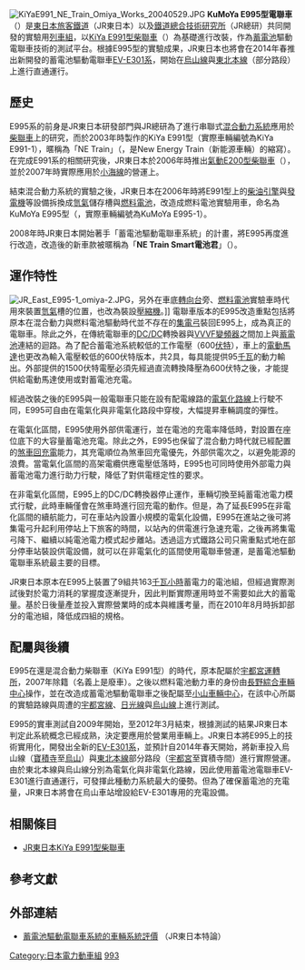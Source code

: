{{NoteTA
|G1=長度單位
|G2=Railway
|T=zh-hans:JR东日本E995型电力动车组;zh-hk:JR東日本E995型電動列車;zh-tw:JR東日本E995型電聯車;
|1=zh-hans:动车组;zh-hk:列車組;zh-tw:列車組;
|2=zh-hans:改动;zh-hk:改動;zh-tw:變動;
|3=zh-hans:电传操纵空气制动;zh-hk:電子控制式空氣制動;zh-tw:電子控制式氣軔;
|4=zh-tw:高架;zh-hk:架空;zh-cn:高架;
}}
{{鐵路車輛
|車輛名稱 = JR東日本KuMoYa E995型電聯車<br>「NE Train Smart電池君」
|公司色 = #0C8C11
|圖像 = JR East E995-1 omiya.JPG
|圖像說明 = JR東日本E995型電聯車，2009年時攝於[[大宮綜合車輛中心|大宮綜合車輛中心]]。
|輛數 = 1輛
|列車編組 = 
|起動加速度 = 
|營運最高速度 = 
|設計最高速度 = 100
|減速度（正常） = 
|減速度（緊急） = 
|載客量 = 
|編組載客量 = 
|編組長度 = 
|全長 = 19,500
|全闊 = 2,800
|全高 = 4,052
|車輛重量 = 39.9
|編組總重量 = 
|軌距 = 1,067
|電化方式 = 
|主電動機 =
|電動機輸出 = 95kW×2
|發動機 = 
|輸出功率 = 
|編組輸出 =
|車體物料 = [[不鏽鋼|不鏽鋼]]
|齒輪比 =
|驅動裝置 = 蓄電池式電動機
|轉向架 = 
|控制裝置 = [[变频器|VVVF逆變器]]，輸入電壓600伏特
|制動方式 = [[電傳操縱空氣制動|電傳操縱空氣制動]]<br>[[再生制動|再生制動]]
|保安裝置 = [[ATS-Ps|ATS-Ps]]、[[ATS-SN|ATS-SN]]
|訊號系統 = 
|製造商 = [[東急車輛製造|東急車輛製造]]
|製造年份 = 2008年
|投入服務日期 = 
|備註 = 
}}
[[File:KiYaE991_NE_Train_Omiya_Works_20040529.JPG|thumb]]
'''KuMoYa E995型電聯車'''（{{lang-ja|クモヤE995形電車}}{{R|JRE_20120207}}）是[[東日本旅客鐵道|東日本旅客鐵道]]（JR東日本）以及[[鐵道總合技術研究所|鐵道總合技術研究所]]（JR總研）共同開發的實驗用[[列車組|列車組]]，以[[JR東日本KiYa_E991型柴聯車|KiYa E991型柴聯車]]（{{lang|ja|キヤE991形}}）為基礎進行改裝，作為[[蓄電池|蓄電池]]驅動電聯車技術的測試平台。根據E995型的實驗成果，JR東日本也將會在2014年春推出新開發的蓄電池驅動電聯車[[EV-E301系|EV-E301系]]，開始在[[烏山線|烏山線]]與[[東北本線|東北本線]]（部分路段）上進行直通運行。

==歷史==
E995系的前身是JR東日本研發部門與JR總研為了進行串聯式[[混合動力車輛|混合動力系統]]應用於[[柴聯車|柴聯車]]上的研究，而於2003年時製作的KiYa E991型（實際車輛編號為KiYa E991-1），暱稱為「NE Train」（{{lang|ja|NEトレイン}}，是New Energy Train（新能源車輛）的縮寫）。在完成E991系的相關研究後，JR東日本於2006年時推出[[JR東日本氣動E200型柴聯車|氣動E200型柴聯車]]（{{lang|ja|キハE200形}}），並於2007年時實際應用於[[小海線|小海線]]的營運上。{{R|JRE_Press_20051108}}

結束混合動力系統的實驗之後，JR東日本在2006年時將E991型上的[[柴油引擎|柴油引擎]]與[[發電機|發電機]]等設備拆換成[[氫氣|氫氣]]儲存槽與[[燃料電池|燃料電池]]，改造成燃料電池實驗用車{{R|JRE_20060411}}，命名為KuMoYa E995型（{{lang|ja|クモヤE995形}}，實際車輛編號為KuMoYa E995-1）。

2008年時JR東日本開始著手「蓄電池驅動電聯車系統」的計畫，將E995再度進行改造，改造後的新車款被暱稱為「'''NE Train Smart電池君'''」（{{lang|ja|NE Train スマート電池くん}}）。

==運作特性==
[[File:JR_East_E995-1_omiya-2.JPG|thumb]]，另外在車底[[轉向台|轉向台]]旁、[[燃料電池|燃料電池]]實驗車時代用來裝置[[氫氣|氫氣]]槽的位置，也改為裝設[[壓縮機|壓縮機]]。]]
電聯車版本的E995改造重點包括將原本在混合動力與燃料電池驅動時代並不存在的[[集電弓|集電弓]]裝回E995上，成為真正的電聯車。除此之外，在傳統電聯車的[[直流電|DC/DC]]轉換器與[[VVVF|VVVF變頻器]]之間加上與[[蓄電池|蓄電池]]連結的迴路。為了配合蓄電池系統較低的工作電壓（600[[伏特|伏特]]），車上的[[電動馬達|電動馬達]]也更改為輸入電壓較低的600伏特版本，共2具，每具能提供95[[千瓦|千瓦]]的動力輸出。外部提供的1500伏特電壓必須先經過直流轉換降壓為600伏特之後，才能提供給電動馬達使用或對蓄電池充電{{R|Paper}}。

經過改裝之後的E995與一般電聯車只能在設有配電線路的[[電氣化鐵路|電氣化路線]]上行駛不同，E995可自由在電氣化與非電氣化路段中穿梭，大幅提昇車輛調度的彈性{{R|Paper}}。

在電氣化區間，E995使用外部供電運行，並在電池的充電率降低時，對設置在座位底下的大容量蓄電池充電。除此之外，E995也保留了混合動力時代就已經配置的[[煞車回充電|煞車回充電]]能力，其充電順位為煞車回充電優先，外部供電次之，以避免能源的浪費。當電氣化區間的高架電纜供應電壓低落時，E995也可同時使用外部電力與蓄電池電力進行助力行駛，降低了對供電穩定性的要求{{R|Paper}}。

在非電氣化區間，E995上的DC/DC轉換器停止運作，車輛切換至純蓄電池電力模式行駛，此時車輛僅會在煞車時進行回充電的動作。但是，為了延長E995在非電化區間的續航能力，可在車站內設置小規模的電氣化設備，E995在進站之後可將集電弓升起利用停站上下旅客的時間，以站內的供電進行急速充電，之後再將集電弓降下、繼續以純電池電力模式起步離站。透過這方式鐵路公司只需重點式地在部分停車站裝設供電設備，就可以在非電氣化的區間使用電聯車營運，是蓄電池驅動電聯車系統最主要的目標{{R|Paper}}{{R|JRE_20120207}}。

JR東日本原本在E995上裝置了9組共163[[千瓦小時|千瓦小時]]蓄電力的電池組{{R|JRE_20091006}}，但經過實際測試後對於電力消耗的掌握度逐漸提升，因此判斷實際運用時並不需要如此大的蓄電量。基於日後量產並投入實際營業時的成本與維護考量，而在2010年8月時拆卸部分的電池組，降低成四組的規格{{R|Paper}}。

== 配屬與後續 ==
E995在還是混合動力柴聯車（KiYa E991型）的時代，原本配屬於[[宇都宮運轉所|宇都宮運轉所]]，2007年除籍（名義上是廢車）。之後以燃料電池動力車的身份由[[長野綜合車輛中心|長野綜合車輛中心]]操作，並在改造成蓄電池驅動電聯車之後配屬至[[小山車輛中心|小山車輛中心]]，在該中心所屬的實驗路線與周遭的[[宇都宮線|宇都宮線]]、[[日光線|日光線]]與[[烏山線|烏山線]]上進行測試{{R|JRE_20120207}}。

E995的實車測試自2009年開始，至2012年3月結束，根據測試的結果JR東日本判定此系統概念已經成熟，決定要應用於營業用車輛上。JR東日本將E995上的技術實用化，開發出全新的[[JR東日本EV-E301系電聯車|EV-E301系]]，並預計自2014年春天開始，將新車投入烏山線（[[寶積寺車站|寶積寺]]至[[烏山站_(日本)|烏山]]）與[[東北本線|東北本線]]部分路段（[[宇都宮車站|宇都宮]]至寶積寺間）進行實際營運{{R|EV-E301}}。由於東北本線與烏山線分別為電氣化與非電氣化路線，因此使用蓄電池電聯車EV-E301進行直通運行，可發揮此種動力系統最大的優勢。但為了確保蓄電池的充電量，JR東日本將會在烏山車站增設給EV-E301專用的充電設備{{R|EV-E301}}。

== 相關條目 ==
*[[JR東日本KiYa_E991型柴聯車|JR東日本KiYa E991型柴聯車]]

==參考文獻==
{{reflist|
<ref name="JRE_Press_20051108">{{cite web |url=http://www.jreast.co.jp/press/2005_2/20051105.pdf |language=ja |script-title=ja:営業車として世界初のハイブリッド鉄道車両の導入 |publisher=JR東日本官方網站 |date=2005年11月8日 |accessdate=2013年1月24日 |archive-date=2020年9月21日 |archive-url=https://web.archive.org/web/20200921113928/https://www.jreast.co.jp/press/2005_2/20051105.pdf |dead-url=no }}</ref>

<ref name="JRE_20060411">{{cite web |url=http://www.jreast.co.jp/press/2006_1/20060404.pdf |language=ja |script-title=ja:世界初の燃料電池ハイブリッド鉄道車両の開発 |publisher=JR東日本官方新聞稿 |date=2006年4月11日 |accessdate=2013年1月24日 |archive-date=2016年3月3日 |archive-url=https://web.archive.org/web/20160303182313/http://www.jreast.co.jp/press/2006_1/20060404.pdf |dead-url=no }}</ref>

<ref name="JRE_20091006">{{cite web |url=http://www.jreast.co.jp/press/2009/20091005.pdf |language=ja |script-title=ja:「蓄電池駆動電車システム」の開発を進めています |publisher=JR東日本官方新聞稿 |date=2009年10月6日 |accessdate=2013年1月24日 |archive-date=2018年10月17日 |archive-url=https://web.archive.org/web/20181017155638/http://www.jreast.co.jp/press/2009/20091005.pdf |dead-url=no }}</ref>

<ref name="JRE_20120207">{{cite web |url=http://www.jreast.co.jp/press/2011/20120204.pdf |language=ja |script-title=ja:「スマート電池くん」の実用性を確認する試験を実施します |publisher=JR東日本官方新聞稿 |date=2012年2月7日 |accessdate=2013年1月24日 |archive-date=2020年10月5日 |archive-url=https://web.archive.org/web/20201005103300/https://www.jreast.co.jp/press/2011/20120204.pdf |dead-url=no }}</ref>

<ref name="Paper">{{cite web |url=http://www.jreast.co.jp/development/tech/pdf_40/Tech-40-21-24.pdf |language=ja |script-title=ja:蓄電池駆動電車システムの車両システムの評価 |publisher=JR東日本官方特集論文 |date= |accessdate=2013年1月24日 |archive-date=2016年3月4日 |archive-url=https://web.archive.org/web/20160304114306/http://www.jreast.co.jp/development/tech/pdf_40/Tech-40-21-24.pdf |dead-url=no }}</ref>

<ref name="EV-E301">{{cite web |url=http://www.jreast.co.jp/press/2012/20121104.pdf |language=ja |script-title=ja:「スマート電池くん」を実用化し、烏山線に導入します |publisher=JR東日本官方新聞稿 |date=2012年11月6日 |accessdate=2013年1月24日 |archive-date=2020年10月6日 |archive-url=https://web.archive.org/web/20201006114430/https://www.jreast.co.jp/press/2012/20121104.pdf |dead-url=no }}</ref>

}}

== 外部連結 ==
{{commonscat|JR East E995}}
* [http://www.jreast.co.jp/development/tech/pdf_40/Tech-40-21-24.pdf 蓄電池驅動電聯車系統的車輛系統評價] {{Wayback|url=http://www.jreast.co.jp/development/tech/pdf_40/Tech-40-21-24.pdf |date=20160304114306 }}（JR東日本特論）{{ja}}

{{JR東日本的車輛}}

[[Category:日本電力動車組|Category:日本電力動車組]]
[[Category:東日本旅客鐵道車輛|993]]